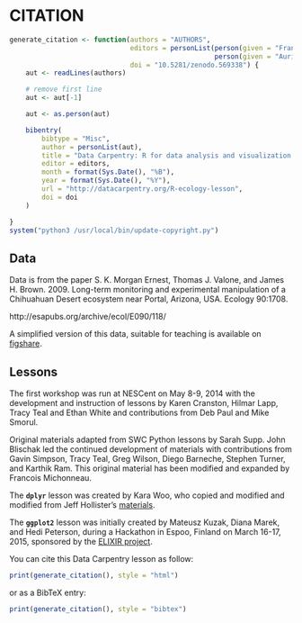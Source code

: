 # CITATION

```r
generate_citation <- function(authors = "AUTHORS",
                              editors = personList(person(given = "Francois", family = "Michonneau"),
                                                   person(given = "Auriel", family = "Fournier")),
                              doi = "10.5281/zenodo.569338") {
    aut <- readLines(authors)

    # remove first line
    aut <- aut[-1]

    aut <- as.person(aut)

    bibentry(
        bibtype = "Misc",
        author = personList(aut),
        title = "Data Carpentry: R for data analysis and visualization of Ecological Data",
        editor = editors,
        month = format(Sys.Date(), "%B"),
        year = format(Sys.Date(), "%Y"),
        url = "http://datacarpentry.org/R-ecology-lesson",
        doi = doi
    )

}
system("python3 /usr/local/bin/update-copyright.py")
```


## Data

Data is from the paper S. K. Morgan Ernest, Thomas J. Valone, and James
H. Brown. 2009. Long-term monitoring and experimental manipulation of a
Chihuahuan Desert ecosystem near Portal, Arizona, USA. Ecology 90:1708.

http://esapubs.org/archive/ecol/E090/118/

A simplified version of this data, suitable for teaching is available on
[figshare](https://dx.doi.org/10.6084/m9.figshare.1314459.v5).


## Lessons

The first workshop was run at NESCent on May 8-9, 2014 with the development and
instruction of lessons by Karen Cranston, Hilmar Lapp, Tracy Teal and Ethan
White and contributions from Deb Paul and Mike Smorul.

Original materials adapted from SWC Python lessons by Sarah Supp. John Blischak
led the continued development of materials with contributions from Gavin
Simpson, Tracy Teal, Greg Wilson, Diego Barneche, Stephen Turner, and Karthik
Ram. This original material has been modified and expanded by Francois
Michonneau.

The **`dplyr`** lesson was created by Kara Woo, who copied and modified and
modified from Jeff
Hollister's [materials](http://usepa.github.io/introR/2015/01/14/03-Clean/).

The **`ggplot2`** lesson was initially created by Mateusz Kuzak, Diana Marek,
and Hedi Peterson, during a Hackathon in Espoo, Finland on March 16-17, 2015,
sponsored by the [ELIXIR project](http://elixir-europe.org/).

You can cite this Data Carpentry lesson as follow:


```r
print(generate_citation(), style = "html")
```

or as a BibTeX entry:


```r
print(generate_citation(), style = "bibtex")
```

